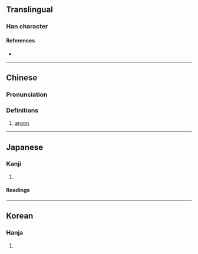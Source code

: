 {{also|氩}}
{{character info/new}}
==Translingual==

===Han character===
{{Han char|rn=84|rad=气|as=08|sn=12|four=80117|canj=ONMLM|ids=⿹气亞}}

====References====
* {{Han ref|kx=0600.011|dkj=17069|hdz=32013.040|uh=6C2C|ud=27692|bh=B4E3|bd=46307}}

----

==Chinese==
{{zh-forms|s=氩}}
{{elements|zh|Ar|氯|Cl|[[鉀]]／[[钾]]|K}}
{{zh-wp}}

===Pronunciation===
{{zh-pron
|m=yà
|c=aa3
|mn=à/twv:a
|mc=
|oc=
|cat=n
}}

===Definitions===
{{zh-hanzi}}

# [[argon]]

{{zh-cat|Chemical elements}}

----

==Japanese==

===Kanji===
{{ja-kanji|grade=|rs=气08}}

# {{rfdef|ja|sort=气08}}

====Readings====
{{ja-readings
|kanyoon=あ
|kun=}}

----

==Korean==

===Hanja===
{{ko-hanja|hangeul=아|eumhun=|rv=a|mr=a|y=a}}

# {{rfdef|ko|sort=气08}}